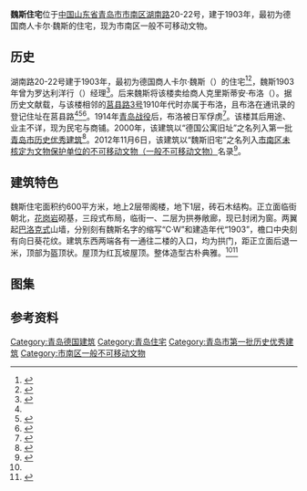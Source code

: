 {{Infobox building
| building_name       = 魏斯住宅
| image               = 青岛湖南路20-22号魏斯住宅.jpg
| image_size          = 
| caption             = <small>魏斯住宅旧址，2016年1月</small>
| alternate_names     = 
| architectural_style = 
| location            = [[青岛市|青岛市]][[市南区|市南区]]
| address             = [[湖南路_(青岛)|湖南路]]20-22号
| current_tenants     = 
| start_date          = 1903年
| completion_date     = 
| renovation_date     = 
| demolition_date     = 
| destruction_date    = 
| cost                = 
| height              = 
| floor_count         = 
| floor_area          = 
| owner               = 
| architect           = 
| architecture_firm   = 
| developer           = 
| engineer            = 
}}
{{coord|36|3|49.5|N|120|19|2.8|E|type:landmark|display=title}}

'''魏斯住宅'''位于[[中国|中国]][[山东省|山东省]][[青岛市|青岛市]][[市南区|市南区]][[湖南路_(青岛)|湖南路]]20-22号，建于1903年，最初为德国商人卡尔·魏斯的住宅，现为市南区一般不可移动文物。

==历史==
湖南路20-22号建于1903年，最初为德国商人卡尔·魏斯（{{lang-de|Carl Weiss}}）的住宅<ref Name=qing>{{cite book|author=袁宾久|title=《青岛德式建筑》|year=2009|publisher=中国建筑工业出版社|location=北京|isbn=978-7-112-10905-0}}</ref><ref Name=ming>{{cite book|author=王栋|title=《青岛影像 1898-1928：明信片中的城市记忆》|year=2017|publisher=中国海洋大学出版社|location=青岛|isbn=978-7-5670-1113-7}}</ref>，魏斯1903年曾为罗达利洋行（{{lang|de|Kiautschau-Gesellschaft mbH.}}）经理<ref>{{cite web|url=https://tsingtau.org/rohde-carl-kaufmann-ca-1871-1923/|title=Rohde, Carl – Kaufmann (ca. 1871 – 1923)|date=2011-08-15|author=[[马维立|Wilhelm Matzat]]|website=tsingtau.org}}</ref>。后来魏斯将该楼卖给商人克里斯蒂安·布洛（{{lang|de|Christian Buroh}}）。据历史文献载，与该楼相邻的[[莒县路#莒县路3号|莒县路3号]]1910年代时亦属于布洛，且布洛在通讯录的登记住址在莒县路<ref Name=qing/><ref>{{cite web|url=https://www.tsingtau.org/wp-content/uploads/2015/02/Adressbuch_1913.pdf|title=Adress-Buch des Deutschen Kiautschou-Gebiets und der Provinz Schantung für 1913-1914|date=1914|author=|publisher=Verlag von Otto Rose, Tsingtau}}</ref><ref>{{cite web|url=http://www.tsingtau.org/kataster-karten-tsingtau-1914/|title=Katasterkarten Tsingtau|author=Landamt Tsingtau|date=1913}}</ref>。1914年[[青岛战役|青岛战役]]后，布洛被日军俘虏<ref>{{cite web|url=http://www.tsingtau.info/index.html?namen/b.htm|title=Kurzbiographien "B"|date=|author=Hans-Joachim Schmidt|website=tsingtau.info}}</ref>。该楼其后用途、业主不详，现为民宅与商铺。2000年，该建筑以“德国公寓旧址”之名列入第一批[[青岛市历史优秀建筑|青岛市历史优秀建筑]]<ref>{{cite web|url=http://www.qingdao.gov.cn/n172/n3776152/n3776203/n3779237/n3779247/100020071027616743.html|title=关于公布青岛市第二批历史优秀建筑的通知|date=2006-05-20|author=青岛市规划局 青岛市文化局|publisher=青岛政务网|access-date=2018-06-20|archive-url=https://web.archive.org/web/20180707172326/http://www.qingdao.gov.cn/n172/n3776152/n3776203/n3779237/n3779247/100020071027616743.html|archive-date=2018-07-07|dead-url=yes}}</ref>。2012年11月6日，该建筑以“魏斯旧宅”之名列入[[市南区一般不可移动文物|市南区未核定为文物保护单位的不可移动文物（一般不可移动文物）]]名录<ref>{{cite web|url=http://www.qdsn.gov.cn/n16/n1175/n9964611/n9964815/n9964817/n9965830/190703094438230704.html|title=市南区未核定为文物保护单位的不可移动文物（一般不可移动文物）名录|date=2019-07-03|author=市南区文化和旅游局|website=青岛市市南区政务网|publisher=|accessdate=2020-03-07|archive-date=2020-07-02|archive-url=https://web.archive.org/web/20200702152435/http://www.qdsn.gov.cn/n16/n1175/n9964611/n9964815/n9964817/n9965830/190703094438230704.html|dead-url=no}}</ref>。

==建筑特色==
魏斯住宅面积约600平方米，地上2层带阁楼，地下1层，砖石木结构。正立面临街朝北，[[花岗岩|花岗岩]]砌基，三段式布局，临街一、二层为拱券敞廊，现已封闭为窗。两翼起[[巴洛克建筑|巴洛克式]]山墙，分别刻有魏斯名字的缩写“C·W”和建造年代“1903”，檐口中央刻有向日葵花纹。建筑东西两端各有一通往二楼的入口，均为拱门，距正立面后退一米，顶部为盔顶状。屋顶为红瓦坡屋顶。整体造型古朴典雅。<ref Name=qing/><ref Name=wen>{{cite book|editor1=青岛市文物局|editor2=青岛市史志办公室|title=《青岛文物志》|year=2004|publisher=中国出版社|location=北京|isbn=988-97146-6-1|ignore-isbn-error=true}}</ref>

==图集==
{{Gallery
|width=225
|height=150
|File:Bundesarchiv Bild 134-B0508, Tsingtau, Irene-Straße.jpg|<small>德租时期的湖南路，左侧为魏斯住宅</small>
|File:青岛湖南路20-22号魏斯住宅山花一.jpg|<small>刻有“C·W”字样的东端山墙</small>
|File:青岛湖南路20-22号魏斯住宅山花二.jpg|<small>刻有“1903”字样的东端山墙</small>
|File:青岛湖南路20-22号魏斯住宅向日葵装饰.jpg|<small>向日葵浮雕装饰</small>
}}

== 参考资料 ==
{{reflist}}

{{青岛德国建筑}}
[[Category:青岛德国建筑|Category:青岛德国建筑]]
[[Category:青岛住宅|Category:青岛住宅]]
[[Category:青岛市第一批历史优秀建筑|Category:青岛市第一批历史优秀建筑]]
[[Category:市南区一般不可移动文物|Category:市南区一般不可移动文物]]